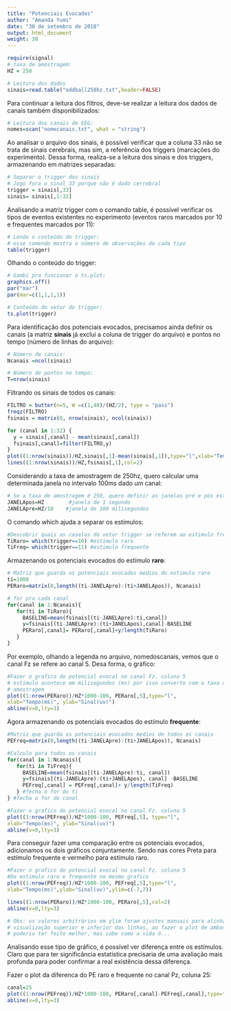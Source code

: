 ```yaml
---
title: "Potenciais Evocados"
author: "Amanda Yumi"
date: "30 de setembro de 2018"
output: html_document
weight: 30
---
```


```r
require(signal)
# taxa de amostragem:
HZ = 250
```



```r
# Leitura dos dados
sinais=read.table("oddball250hz.txt",header=FALSE)
```

Para continuar a leitura dos filtros, deve-se realizar a leitura dos dados de canais também disponibilizados:

```r
# Leitura dos canais de EEG:
nomes=scan("nomecanais.txt", what = "string")
```

Ao analisar o arquivo dos sinais, é possível verificar que a coluna 33 não se trata de sinais cerebrais, mas sim, a referência dos triggers (marcações do experimento).
Dessa forma, realiza-se a leitura dos sinais e dos triggers, armazenando em matrizes separadas:

```r
# Separar o trigger dos sinais
# Jogo fora o sinal 33 porque não é dado cerrebral
trigger = sinais[,33]
sinais= sinais[,1:32]
```

Analisando a matriz trigger com o comando table, é possível verificar os tipos de eventos existentes no experimento (eventos raros marcados por 10 e frequentes marcados por 11):

```r
# Lendo o conteúdo do trigger:
# esse comendo mostra o número de observações de cada tipo
table(trigger)
```

Olhando o conteúdo do trigger:

```r
# Gambi pra funcionar o ts.plot:
graphics.off()
par("mar")
par(mar=c(1,1,1,1))
```

```r
# Conteúdo do vetor do trigger:
ts.plot(trigger)

```

Para identificação dos potenciais evocados, precisamos ainda definir os canais (a matriz **sinais** já exclui a coluna de trigger do arquivo) e pontos no tempo (número de linhas do arquivo):



```r
# Número de canais:
Ncanais =ncol(sinais)

# Número de pontos no tempo:
T=nrow(sinais)
```

Filtrando os sinais de todos os canais:

```r

FILTRO = butter(n=5, W =c(1,40)/(HZ/2), type = "pass")
freqz(FILTRO)
fsinais = matrix(0, nrow(sinais), ncol(sinais))

for (canal in 1:32) {
  y = sinais[,canal] - mean(sinais[,canal])
  fsinais[,canal]=filter(FILTRO,y)
}
plot((1:nrow(sinais))/HZ,sinais[,1]-mean(sinais[,1]),type="l",xlab="Tempo(s)", ylab="sinal(uV)")
lines((1:nrow(sinais))/HZ,fsinais[,1],col=2)
```

Considerando a taxa de amostragem de 250hz, quero calcular uma determinada janela no intervalo 100ms dado um canal:

```r
# Se a taxa de amostragem é 250, quero definir as janelas pré e pós estímulos:
JANELApos=HZ        #janela de 1 segundo
JANELApre=HZ/10    #janela de 100 milisegundos

```

O comando which ajuda a separar os estímulos:

```r
#Descobrir quais as caselas do vetor trigger se referem ao estimulo freq e raro
TiRaro= which(trigger==10) #estimulo raro
TiFreq= which(trigger==11) #estimulo frequente
```

Armazenando os potenciais evocados do estímulo **raro**:

```r
# Matriz que guarda os potenciais evocados medios do estimulo raro
ti=1000
PERaro=matrix(0,length((ti-JANELApre):(ti+JANELApos)), Ncanais)

# for pra cada canal
for(canal in 1:Ncanais){
   for(ti in TiRaro){
     BASELINE=mean(fsinais[(ti-JANELApre):ti,canal])
     y=fsinais[(ti-JANELApre):(ti+JANELApos),canal]-BASELINE
     PERaro[,canal]= PERaro[,canal]+y/length(TiRaro)
   }
}
```

Por exemplo, olhando a legenda no arquivo, nomedoscanais, vemos que o canal Fz se refere ao canal 5. Desa forma, o gráfico:

```r
#Fazer o grafico do potencial evocal no canal Fz. coluna 5
# estimulo acontece em milisegundos (ms) por isso converto com a taxa de  
# amostragem
plot((1:nrow(PERaro))/HZ*1000-100, PERaro[,5],type="l",
xlab="Tempo(ms)", ylab="Sinal(uv)")
abline(v=0,lty=3)
```

Agora armazenando os potenciais evocados do estímulo **frequente**:
 
```r
#Matriz que guarda os potenciais evocados medios de todos os canais
PEFreq=matrix(0,length((ti-JANELApre):(ti+JANELApos)), Ncanais)

#Calculo para todos os canais
for(canal in 1:Ncanais){
   for(ti in TiFreq){
     BASELINE=mean(fsinais[(ti-JANELApre):ti, canal])
     y=fsinais[(ti-JANELApre):(ti+JANELApos), canal] -BASELINE
     PEFreq[,canal] = PEFreq[,canal]+ y/length(TiFreq)
   } #fecha o for do ti
} #fecha o for do canal

#Fazer o grafico do potencial evocal no canal Fz. coluna 5
plot((1:nrow(PEFreq))/HZ*1000-100, PEFreq[,5], type="l",
xlab="Tempo(ms)", ylab="Sinal(uv)")
abline(v=0,lty=3)

```

Para conseguir fazer uma comparação entre os potenciais evocados, adicionamos os dois gráficos conjuntamente.
Sendo nas cores Preta para estímulo frequente e vermelho para estímulo raro.

```r
#Fazer o grafico do potencial evocal no canal Fz. coluna 5
#Do estimulo raro e frequente no mesmo grafico
plot((1:nrow(PEFreq))/HZ*1000-100, PEFreq[,5],type="l",
xlab="Tempo(ms)",ylab="Sinal(uv)",ylim=c(-7,7))

lines((1:nrow(PERaro))/HZ*1000-100, PERaro[,5],col=2)
abline(v=0,lty=3)

# Obs: os valores arbitrários em ylim foram ajustes manuais para alinhar a
# visualização superior e inferior das linhas, ao fazer o plot de ambas
# poderia ter feito melhor, mas sabe como a vida é...
```

Analisando esse tipo de gráfico, é possível ver diferença entre os estímulos. Claro que para ter significância estatística precisaria de uma avaliação mais profunda para poder confirmar a real existência dessa diferença.

Fazer o plot da diferenca do PE raro e frequente  no canal Pz, coluna 25:

```r
canal=25
plot((1:nrow(PEFreq))/HZ*1000-100, PERaro[,canal]-PEFreq[,canal],type="l",xlab="Tempo(ms)", ylab="sinal(uV)",ylim=c(-8,4))
abline(v=0,lty=3)
```

